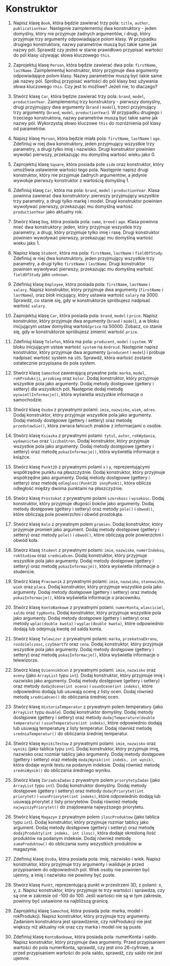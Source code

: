 # Konstruktor

1.  Napisz klasę `Book`, która będzie zawierać trzy pola: `title`, `author`, `publicationYear`. Następnie zaimplementuj dwa konstruktory - jeden domyślny, który nie przyjmuje żadnych argumentów, i drugi, który przyjmuje trzy argumenty odpowiadające polom klasy. W przypadku drugiego konstruktora, nazwy parametrów muszą być takie same jak nazwy pól. Sprawdź czy jesteś w stanie prawidłowo przypisać wartości do pól klasy używając słowa kluczowego `this`.

2.  Zaprojektuj klasę `Person`, która będzie zawierać dwa pola: `firstName`, `lastName`. Zaimplementuj konstruktor, który przyjmuje dwa argumenty odpowiadające polom klasy. Nazwy parametrów muszą być takie same jak nazwy pól. Spróbuj przypisać wartości do pól klasy bez używania słowa kluczowego `this`. Czy jest to możliwe? Jeżeli nie, to dlaczego?

3.  Stwórz klasę `Car`, która będzie zawierać trzy pola: `brand`, `model`, `productionYear`. Zaimplementuj trzy konstruktory - pierwszy domyślny, drugi przyjmujący dwa argumenty (`brand` i `model`), trzeci przyjmujący trzy argumenty (`brand`, `model`, `productionYear`). W przypadku drugiego i trzeciego konstruktora, nazwy parametrów muszą być takie same jak nazwy pól. Wykorzystaj słowo kluczowe `this` do rozróżnienia pól klasy od parametrów.

4.  Napisz klasę `Person`, która będzie miała pola: `firstName`, `lastName` i `age`. Zdefiniuj w niej dwa konstruktory, jeden przyjmujący wszystkie trzy parametry, a drugi tylko imię i nazwisko. Drugi konstruktor powinien wywołać pierwszy, przekazując mu domyślną wartość wieku jako 0.

5.  Zaprojektuj klasę `Square`, która posiada pole `side` oraz konstruktor, który umożliwia ustawienie wartości tego pola. Następnie napisz drugi konstruktor, który nie przyjmuje żadnych argumentów, a jedynie wywołuje pierwszy konstruktor z wartością domyślną 1.

6.  Zdefiniuj klasę `Car`, która ma pola: `brand`, `model` i `productionYear`. Klasa powinna zawierać dwa konstruktory: pierwszy przyjmujący wszystkie trzy parametry, a drugi tylko markę i model. Drugi konstruktor powinien wywoływać pierwszy, przekazując mu domyślną wartość `productionYear` jako aktualny rok.

7.  Stwórz klasę `Dog`, która posiada pola: `name`, `breed` i `age`. Klasa powinna mieć dwa konstruktory: jeden, który przyjmuje wszystkie trzy parametry, a drugi, który przyjmuje tylko imię i rasę. Drugi konstruktor powinien wywoływać pierwszy, przekazując mu domyślną wartość wieku jako 1.

8.  Napisz klasę `Student`, która ma pola: `firstName`, `lastName` i `fieldOfStudy`. Zdefiniuj w niej dwa konstruktory, jeden przyjmujący wszystkie trzy parametry, a drugi tylko `firstName` i `lastName`. Drugi konstruktor powinien wywoływać pierwszy, przekazując mu domyślną wartość `fieldOfStudy` jako `unknown`.

9.  Zdefiniuj klasę `Employee`, która posiada pola: `firstName`, `lastName` i `salary`. Napisz konstruktor, który przyjmuje dwa argumenty (`firstName` i `lastName`), oraz blok inicjujący, który ustawia wartość `salary` na 3000. Sprawdź, co stanie się, gdy w konstruktorze spróbujesz nadpisać wartość `salary`.

10. Zaprojektuj klasę `Car`, która posiada pola: `brand`, `model` i `price`. Napisz konstruktor, który przyjmuje dwa argumenty (`brand` i `model`), a w bloku inicjującym ustaw domyślną wartość` price` na 50000. Zobacz, co stanie się, gdy w konstruktorze spróbujesz zmienić wartość `price`.

11. Zdefiniuj klasę `Telefon`, która ma pola: `producent`, `model` i `system`. W bloku inicjującym ustaw wartość `system` na `Android`. Następnie napisz konstruktor, który przyjmuje dwa argumenty (`producent` i `model`) i próbuje nadpisać wartość system na `iOS`. Sprawdź, która wartość zostanie ostatecznie przypisana do pola system.

12. Stwórz klasę `Samochod` zawierającą prywatne pola: `marka`, `model`, `rokProdukcji`, `przebieg` oraz `kolor`. Dodaj konstruktor, który przyjmuje wszystkie pola jako argumenty. Dodaj metody dostępowe (gettery i settery) dla wszystkich pól. Następnie dodaj metodę `wyswietlInformacje()`, która wyświetla wszystkie informacje o samochodzie.

13. Stwórz klasę `Osoba` z prywatnymi polami: `imie`, `nazwisko`, `wiek`, `adres`. Dodaj konstruktor, który przyjmuje wszystkie pola jako argumenty. Dodaj metody dostępowe (gettery i settery) oraz metodę `przedstawSie()`, która zwraca łańcuch znaków z informacjami o osobie.

14. Stwórz klasę `Ksiazka` z prywatnymi polami: `tytul`, `autor`, `rokWydania`, `wydawnictwo` oraz `liczbaStron`. Dodaj konstruktor, który przyjmuje wszystkie pola jako argumenty. Dodaj metody dostępowe (gettery i settery) oraz metodę `pokazInformacje()`, która wyświetla informacje o książce.

15. Stwórz klasę `Punkt2D` z prywatnymi polami `x` i `y`, reprezentującymi współrzędne punktu na płaszczyźnie. Dodaj konstruktor, który przyjmuje współrzędne jako argumenty. Dodaj metody dostępowe (gettery i settery) oraz metodę `odleglosc(Punkt2D innyPunkt)`, która oblicza odległość między dwoma punktami na płaszczyźnie.

16. Stwórz klasę `Prostokat` z prywatnymi polami `szerokosc` i `wysokosc`. Dodaj konstruktor, który przyjmuje długości boków jako argumenty. Dodaj metody dostępowe (gettery i settery) oraz metody `pole()` i `obwod()`, które obliczają pole powierzchni i obwód prostokąta.

17. Stwórz klasę `Kolo` z prywatnym polem `promien`. Dodaj konstruktor, który przyjmuje promień jako argument. Dodaj metody dostępowe (gettery i settery) oraz metody `pole()` i `obwod()`, które obliczają pole powierzchni i obwód koła.

18. Stwórz klasę `Student` z prywatnymi polami: `imie`, `nazwisko`, `numerIndeksu`, `rokStudiow` oraz `sredniaOcen`. Dodaj konstruktor, który przyjmuje wszystkie pola jako argumenty. Dodaj metody dostępowe (gettery i settery) oraz metodę `pokazInformacje()`, która wyświetla informacje o studencie.

19. Stwórz klasę `Pracownik` z prywatnymi polami: `imie`, `nazwisko`, `stanowisko`, `wiek` oraz `placa`. Dodaj konstruktor, który przyjmuje wszystkie pola jako argumenty. Dodaj metody dostępowe (gettery i settery) oraz metodę `pokazInformacje()`, która wyświetla informacje o pracowniku.

20. Stwórz klasę `KontoBankowe` z prywatnymi polami: `numerKonta`, `wlasciciel`, `saldo` oraz `typKonta`. Dodaj konstruktor, który przyjmuje wszystkie pola jako argumenty. Dodaj metody dostępowe (gettery i settery) oraz metody `wplac(double kwota)` i `wyplac(double kwota)`, które odpowiednio dodają lub odejmują kwotę od salda konta.

21. Stwórz klasę `Telewizor` z prywatnymi polami: `marka`, `przekatnaEkranu`, `rozdzielczosc`, `czySmartTV` oraz `cena`. Dodaj konstruktor, który przyjmuje wszystkie pola jako argumenty. Dodaj metody dostępowe (gettery i settery) oraz metodę `pokazInformacje()`, która wyświetla informacje o telewizorze.

22. Stwórz klasę `DziennikOcen` z prywatnymi polami: `imie`, `nazwisko` oraz `oceny` (jako `ArrayList` typu `int`). Dodaj konstruktor, który przyjmuje imię i nazwisko jako argumenty. Dodaj metody dostępowe (gettery i settery) oraz metody `dodajOcene(int ocena)` i `usunOcene(int indeks)`, które odpowiednio dodają lub usuwają ocenę z listy ocen. Dodaj również metodę `sredniaOcen()` do obliczania średniej ocen.

23. Stwórz klasę `HistoriaTemperatur` z prywatnym polem temperatury (jako `ArrayList` typu `double`). Dodaj konstruktor domyślny. Dodaj metody dostępowe (gettery i settery) oraz metody `dodajTemperature(double temperatura)` i `usunTemperature(int indeks)`, które odpowiednio dodają lub usuwają temperaturę z listy temperatur. Dodaj również metodę `sredniaTemperatur()` do obliczania średniej temperatur.

24. Stwórz klasę `WynikiTestow` z prywatnymi polami: `imie`, `nazwisko` oraz `wyniki` (jako tablica typu `int`). Dodaj konstruktor, który przyjmuje imię, nazwisko oraz rozmiar tablicy jako argumenty. Dodaj metody dostępowe (gettery i settery) oraz metodę `dodajWynik(int indeks, int wynik)`, która dodaje wynik testu na podanym indeksie. Dodaj również metodę `sredniWynik()` do obliczania średniego wyniku.

25. Stwórz klasę `ZarzadcaZadan` z prywatnym polem `priorytetyZadan` (jako `ArrayList` typu `int`). Dodaj konstruktor domyślny. Dodaj metody dostępowe (gettery i settery) oraz metody `dodajPriorytet(int priorytet)` i `usunPriorytet(int indeks)`, które odpowiednio dodają lub usuwają priorytet z listy priorytetów. Dodaj również metodę `najwyzszyPriorytet()` do znajdowania najwyższego priorytetu.

26. Stwórz klasę `Magazyn` z prywatnym polem `iloscProduktow` (jako tablica typu `int`). Dodaj konstruktor, który przyjmuje rozmiar tablicy jako argument. Dodaj metody dostępowe (gettery i settery) oraz metodę `dodajProdukty(int indeks, int ilosc)`, która dodaje określoną ilość produktów na podanym indeksie. Dodaj również metodę `sumaProduktow()` do obliczania sumy wszystkich produktów w magazynie.

27. Zdefiniuj klasę `Osoba`, która posiada pola: imię, nazwisko i wiek. Napisz konstruktor, który przyjmuje trzy argumenty i waliduje je przed przypisaniem do odpowiednich pól. Wiek osoby nie powinien być ujemny, a imię i nazwisko nie powinny być puste.

28. Stwórz klasę `Punkt`, reprezentującą punkt w przestrzeni 3D, z polami: x, y, z. Napisz konstruktor, który przyjmuje te trzy wartości i sprawdza, czy są one w zakresie od -100 do 100. Jeśli wartości nie są w tym zakresie, powinny być ustawione na najbliższą granicę.

29. Zaprojektuj klasę `Samochod`, która posiada pola: marka, model i rokProdukcji. Napisz konstruktor, który przyjmuje trzy argumenty. Zadaniem konstruktora jest sprawdzenie, czy rokProdukcji nie jest większy niż aktualny rok oraz czy marka i model nie są puste.

30. Zdefiniuj klasę `KontoBankowe`, która posiada pola: numerKonta i saldo. Napisz konstruktor, który przyjmuje dwa argumenty. Przed przypisaniem wartości do pola numerKonta, sprawdź, czy jest ono 26-cyfrowe, a przed przypisaniem wartości do pola saldo, sprawdź, czy saldo nie jest ujemne.
